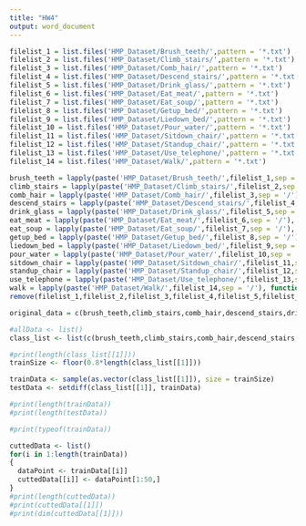 ```yaml
---
title: "HW4"
output: word_document
---
```


```r
filelist_1 = list.files('HMP_Dataset/Brush_teeth/',pattern = '*.txt')
filelist_2 = list.files('HMP_Dataset/Climb_stairs/',pattern = '*.txt')
filelist_3 = list.files('HMP_Dataset/Comb_hair/',pattern = '*.txt')
filelist_4 = list.files('HMP_Dataset/Descend_stairs/',pattern = '*.txt')
filelist_5 = list.files('HMP_Dataset/Drink_glass/',pattern = '*.txt')
filelist_6 = list.files('HMP_Dataset/Eat_meat/',pattern = '*.txt')
filelist_7 = list.files('HMP_Dataset/Eat_soup/',pattern = '*.txt')
filelist_8 = list.files('HMP_Dataset/Getup_bed/',pattern = '*.txt')
filelist_9 = list.files('HMP_Dataset/Liedown_bed/',pattern = '*.txt')
filelist_10 = list.files('HMP_Dataset/Pour_water/',pattern = '*.txt')
filelist_11 = list.files('HMP_Dataset/Sitdown_chair/',pattern = '*.txt')
filelist_12 = list.files('HMP_Dataset/Standup_chair/',pattern = '*.txt')
filelist_13 = list.files('HMP_Dataset/Use_telephone/',pattern = '*.txt')
filelist_14 = list.files('HMP_Dataset/Walk/',pattern = '*.txt')

brush_teeth = lapply(paste('HMP_Dataset/Brush_teeth/',filelist_1,sep = '/'), function(x) read.table(x, header=FALSE))
climb_stairs = lapply(paste('HMP_Dataset/Climb_stairs/',filelist_2,sep = '/'), function(x) read.table(x, header=FALSE))
comb_hair = lapply(paste('HMP_Dataset/Comb_hair/',filelist_3,sep = '/'), function(x) read.table(x, header=FALSE)) 
descend_stairs = lapply(paste('HMP_Dataset/Descend_stairs/',filelist_4,sep = '/'), function(x) read.table(x, header=FALSE)) 
drink_glass = lapply(paste('HMP_Dataset/Drink_glass/',filelist_5,sep = '/'), function(x) read.table(x, header=FALSE)) 
eat_meat = lapply(paste('HMP_Dataset/Eat_meat/',filelist_6,sep = '/'), function(x) read.table(x, header=FALSE)) 
eat_soup = lapply(paste('HMP_Dataset/Eat_soup/',filelist_7,sep = '/'), function(x) read.table(x, header=FALSE)) 
getup_bed = lapply(paste('HMP_Dataset/Getup_bed/',filelist_8,sep = '/'), function(x) read.table(x, header=FALSE)) 
liedown_bed = lapply(paste('HMP_Dataset/Liedown_bed/',filelist_9,sep = '/'), function(x) read.table(x, header=FALSE)) 
pour_water = lapply(paste('HMP_Dataset/Pour_water/',filelist_10,sep = '/'), function(x) read.table(x, header=FALSE)) 
sitdown_chair = lapply(paste('HMP_Dataset/Sitdown_chair/',filelist_11,sep = '/'), function(x) read.table(x, header=FALSE)) 
standup_chair = lapply(paste('HMP_Dataset/Standup_chair/',filelist_12,sep = '/'), function(x) read.table(x, header=FALSE)) 
use_telephone = lapply(paste('HMP_Dataset/Use_telephone/',filelist_13,sep = '/'), function(x) read.table(x, header=FALSE)) 
walk = lapply(paste('HMP_Dataset/Walk/',filelist_14,sep = '/'), function(x) read.table(x, header=FALSE)) 
remove(filelist_1,filelist_2,filelist_3,filelist_4,filelist_5,filelist_6,filelist_7,filelist_8,filelist_9,filelist_10,filelist_11,filelist_12,filelist_13,filelist_14)
```

```r
original_data = c(brush_teeth,climb_stairs,comb_hair,descend_stairs,drink_glass,eat_meat,eat_soup,getup_bed,liedown_bed,pour_water,sitdown_chair,standup_chair,use_telephone,walk)
```

```r
#allData <- list()
class_list <- list(c(brush_teeth,climb_stairs,comb_hair,descend_stairs,drink_glass,eat_meat,eat_soup,getup_bed,liedown_bed,pour_water,sitdown_chair,standup_chair,use_telephone,walk))

#print(length(class_list[[1]]))
trainSize <- floor(0.8*length(class_list[[1]]))

trainData <- sample(as.vector(class_list[[1]]), size = trainSize)
testData <- setdiff(class_list[[1]], trainData)

#print(length(trainData))
#print(length(testData))

#print(typeof(trainData))

cuttedData <- list()
for(i in 1:length(trainData))
{
  dataPoint <- trainData[[i]]
  cuttedData[[i]] <- dataPoint[1:50,]
}
#print(length(cuttedData))
#print(cuttedData[[1]])
#print(dim(cuttedData[[1]]))



```

